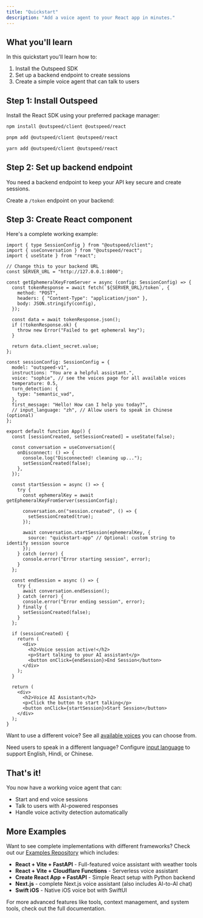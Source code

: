```yaml
---
title: "Quickstart"
description: "Add a voice agent to your React app in minutes."
---
```



## What you'll learn

In this quickstart you'll learn how to:

1. Install the Outspeed SDK
2. Set up a backend endpoint to create sessions
3. Create a simple voice agent that can talk to users

## Step 1: Install Outspeed

Install the React SDK using your preferred package manager:

<CodeGroup>

```bash npm
npm install @outspeed/client @outspeed/react
```

```bash pnpm
pnpm add @outspeed/client @outspeed/react
```

```bash yarn
yarn add @outspeed/client @outspeed/react
```

</CodeGroup>

## Step 2: Set up backend endpoint

<Info>You need a backend endpoint to keep your API key secure and create sessions.</Info>

Create a `/token` endpoint on your backend:

<CodeGroup>
  <ServerExpress />
  <ServerFastAPI />
</CodeGroup>

## Step 3: Create React component

Here's a complete working example:

```tsx
import { type SessionConfig } from "@outspeed/client";
import { useConversation } from "@outspeed/react";
import { useState } from "react";

// Change this to your backend URL
const SERVER_URL = "http://127.0.0.1:8000";

const getEphemeralKeyFromServer = async (config: SessionConfig) => {
  const tokenResponse = await fetch(`${SERVER_URL}/token`, {
    method: "POST",
    headers: { "Content-Type": "application/json" },
    body: JSON.stringify(config),
  });

  const data = await tokenResponse.json();
  if (!tokenResponse.ok) {
    throw new Error("Failed to get ephemeral key");
  }

  return data.client_secret.value;
};

const sessionConfig: SessionConfig = {
  model: "outspeed-v1",
  instructions: "You are a helpful assistant.",
  voice: "sophie", // see the voices page for all available voices
  temperature: 0.5,
  turn_detection: {
    type: "semantic_vad",
  },
  first_message: "Hello! How can I help you today?",
  // input_language: "zh", // Allow users to speak in Chinese (optional)
};

export default function App() {
  const [sessionCreated, setSessionCreated] = useState(false);

  const conversation = useConversation({
    onDisconnect: () => {
      console.log("Disconnected! cleaning up...");
      setSessionCreated(false);
    },
  });

  const startSession = async () => {
    try {
      const ephemeralKey = await getEphemeralKeyFromServer(sessionConfig);

      conversation.on("session.created", () => {
        setSessionCreated(true);
      });

      await conversation.startSession(ephemeralKey, {
        source: "quickstart-app" // Optional: custom string to identify session source
      });
    } catch (error) {
      console.error("Error starting session", error);
    }
  };

  const endSession = async () => {
    try {
      await conversation.endSession();
    } catch (error) {
      console.error("Error ending session", error);
    } finally {
      setSessionCreated(false);
    }
  };

  if (sessionCreated) {
    return (
      <div>
        <h2>Voice session active!</h2>
        <p>Start talking to your AI assistant</p>
        <button onClick={endSession}>End Session</button>
      </div>
    );
  }

  return (
    <div>
      <h2>Voice AI Assistant</h2>
      <p>Click the button to start talking</p>
      <button onClick={startSession}>Start Session</button>
    </div>
  );
}
```

<Note>Want to use a different voice? See all [available voices](/features/voices) you can choose from.</Note>

<Note>Need users to speak in a different language? Configure [input language](/features/input-language) to support English, Hindi, or Chinese.</Note>

## That's it!

You now have a working voice agent that can:

- Start and end voice sessions
- Talk to users with AI-powered responses
- Handle voice activity detection automatically

## More Examples

Want to see complete implementations with different frameworks? Check out our [Examples Repository](https://github.com/outspeed-ai/outspeed-examples) which includes:

- **React + Vite + FastAPI** - Full-featured voice assistant with weather tools
- **React + Vite + Cloudflare Functions** - Serverless voice assistant
- **Create React App + FastAPI** - Simple React setup with Python backend
- **Next.js** - complete Next.js voice assistant (also includes AI-to-AI chat)
- **Swift iOS** - Native iOS voice bot with SwiftUI

<Info>
  For more advanced features like tools, context management, and system tools, check out the full documentation.
</Info>
